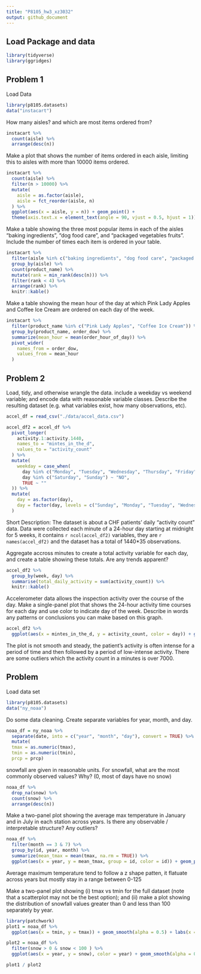 ```yaml
---
title: "P8105_hw3_xz3032"
output: github_document
---
```


## Load Package and data
```r
library(tidyverse)
library(ggridges)
```

## Problem 1
Load Data
```r
library(p8105.datasets)
data("instacart")
```

How many aisles? and which are most items ordered from?
```r
instacart %>%
  count(aisle) %>%
  arrange(desc(n))
```

Make a plot that shows the number of items ordered in each aisle, limiting this to aisles with more than 10000 items ordered. 
```r
instacart %>%
  count(aisle) %>%
  filter(n > 10000) %>%
  mutate(
    aisle = as.factor(aisle),
    aisle = fct_reorder(aisle, n)
  ) %>%
  ggplot(aes(x = aisle, y = n)) + geom_point() +
  theme(axis.text.x = element_text(angle = 90, vjust = 0.5, hjust = 1))
```

Make a table showing the three most popular items in each of the aisles “baking ingredients”, “dog food care”, and “packaged vegetables fruits”. Include the number of times each item is ordered in your table.
```r
instacart %>%
  filter(aisle %in% c("baking ingredients", "dog food care", "packaged vegetables fruits")) %>%
  group_by(aisle) %>%
  count(product_name) %>%
  mutate(rank = min_rank(desc(n))) %>%
  filter(rank < 4) %>%
  arrange(rank) %>%
  knitr::kable()
```

Make a table showing the mean hour of the day at which Pink Lady Apples and Coffee Ice Cream are ordered on each day of the week.
```r
instacart %>%
  filter(product_name %in% c("Pink Lady Apples", "Coffee Ice Cream")) %>%
  group_by(product_name, order_dow) %>%
  summarize(mean_hour = mean(order_hour_of_day)) %>%
  pivot_wider(
    names_from = order_dow,
    values_from = mean_hour
  )
```

## Problem 2
Load, tidy, and otherwise wrangle the data. include a weekday vs weekend variable; and encode data with reasonable variable classes. Describe the resulting dataset (e.g. what variables exist, how many observations, etc).
```r
accel_df = read_csv("./data/accel_data.csv")

accel_df2 = accel_df %>%
  pivot_longer(
    activity.1:activity.1440,
    names_to = "mintes_in_the_d",
    values_to = "activity_count"
  ) %>%
  mutate(
    weekday = case_when(
      day %in% c("Monday", "Tuesday", "Wednesday", "Thursday", "Friday") ~ "YES",
      day %in% c("Saturday", "Sunday") ~ "NO",
      TRUE ~ ""
  )) %>%
  mutate(
    day = as.factor(day),
    day = factor(day, levels = c("Sunday", "Monday", "Tuesday", "Wednesday", "Thursday", "Friday", "Saturday"))
  )
```
Short Description: The dataset is about a CHF patients' daily "activity count" data.  Data were collected each minute of a 24-hour day starting at midnight for 5 weeks, it contains `r ncol(accel_df2)` variables, they are `r names(accel_df2)` and the dataset has a total of 1440*35 observations.  

Aggregate accross minutes to create a total activity variable for each day, and create a table showing these totals. Are any trends apparent?
```r
accel_df2 %>%
  group_by(week, day) %>%
  summarise(total_daily_activity = sum(activity_count)) %>%
  knitr::kable()
```

Accelerometer data allows the inspection activity over the course of the day. Make a single-panel plot that shows the 24-hour activity time courses for each day and use color to indicate day of the week. Describe in words any patterns or conclusions you can make based on this graph.
```r
accel_df2 %>%
  ggplot(aes(x = mintes_in_the_d, y = activity_count, color = day)) + geom_point(alpha = 0.5) + geom_line(alpha = 0.5) + labs(x = "mintes of day", y = "activity count", title = "activity acount per minute over 5 week")
```
The plot is not smooth and steady, the patient's activity is often intense for a period of time and then followed by a period of low-intense activity.  There are some outliers which the activity count in a minutes is over 7000.  

## Problem 

Load data set
```r
library(p8105.datasets)
data("ny_noaa")
```

Do some data cleaning. Create separate variables for year, month, and day. 
```r
noaa_df = ny_noaa %>% 
  separate(date, into = c("year", "month", "day"), convert = TRUE) %>%
  mutate(
  tmax = as.numeric(tmax), 
  tmin = as.numeric(tmin),
  prcp = prcp)
```
snowfall are given in reasonable units. For snowfall, what are the most commonly observed values? Why? (0, most of days have no snow)
```r
noaa_df %>%
  drop_na(snow) %>%
  count(snow) %>%
  arrange(desc(n))
```
  
Make a two-panel plot showing the average max temperature in January and in July in each station across years. Is there any observable / interpretable structure? Any outliers?
```r
noaa_df %>%
  filter(month == 3 & 7) %>%
  group_by(id, year, month) %>%
  summarize(mean_tmax = mean(tmax, na.rm = TRUE)) %>%
  ggplot(aes(x = year, y = mean_tmax, group = id, color = id)) + geom_point(alpha = 0.5) + labs(x = "year", y = "average maximum temperature", title = "average max temperature in Jan and Jul across year each station") + theme(legend.position = "none")
```
Average maximum temperature tend to follow a z shape patten, it flatuate across years but mostly stay in a range between 0-125
    
Make a two-panel plot showing (i) tmax vs tmin for the full dataset (note that a scatterplot may not be the best option); and (ii) make a plot showing the distribution of snowfall values greater than 0 and less than 100 separately by year.
```r
library(patchwork)
plot1 = noaa_df %>%
  ggplot(aes(x = tmin, y = tmax)) + geom_smooth(alpha = 0.5) + labs(x = "minimum temperature", y = "maximum temperature", title = "maximum vs minimum temperature") + theme(legend.position = "none")

plot2 = noaa_df %>% 
  filter(snow > 0 & snow < 100 ) %>%
  ggplot(aes(x = year, y = snow), color = year) + geom_smooth(alpha = 0.3) + labs(x = "year", y = "snowfall", title = "snowfall distribution") + theme(legend.position = "none")

plot1 / plot2
```


  

  

  